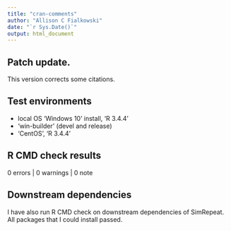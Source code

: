 ```yaml
---
title: "cran-comments"
author: "Allison C Fialkowski"
date: "`r Sys.Date()`"
output: html_document
---
```


## Patch update.
This version corrects some citations.
  
## Test environments
* local OS 'Windows 10' install, 'R 3.4.4'
* 'win-builder' (devel and release)
* 'CentOS', 'R 3.4.4'

## R CMD check results

0 errors | 0 warnings | 0 note

## Downstream dependencies

I have also run R CMD check on downstream dependencies of SimRepeat. 
All packages that I could install passed.
